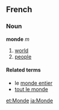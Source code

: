 ==French==
===Noun===
'''monde''' ''m''

# [[world]]
# [[people]]

====Related terms====
*le [[monde entier]]
*[[tout le monde]]

[[et:Monde]]
[[ja:Monde]]